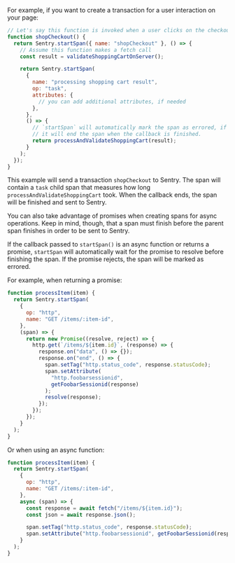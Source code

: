 For example, if you want to create a transaction for a user interaction on your page:

```javascript
// Let's say this function is invoked when a user clicks on the checkout button of your shop
function shopCheckout() {
  return Sentry.startSpan({ name: "shopCheckout" }, () => {
    // Assume this function makes a fetch call
    const result = validateShoppingCartOnServer();

    return Sentry.startSpan(
      {
        name: "processing shopping cart result",
        op: "task",
        attributes: {
          // you can add additional attributes, if needed
        },
      },
      () => {
        // `startSpan` will automatically mark the span as errored, if an exception is thrown
        // it will end the span when the callback is finished.
        return processAndValidateShoppingCart(result);
      }
    );
  });
}
```

This example will send a transaction `shopCheckout` to Sentry. The span will contain a `task` child span that measures how long `processAndValidateShoppingCart` took. When the callback ends, the span will be finished and sent to Sentry.

You can also take advantage of promises when creating spans for async operations. Keep in mind, though, that a span must finish before the parent span finishes in order to be sent to Sentry.

If the callback passed to `startSpan()` is an async function or returns a promise, `startSpan` will automatically wait for the promise to resolve before finishing the span. If the promise rejects, the span will be marked as errored.

For example, when returning a promise:

```javascript
function processItem(item) {
  return Sentry.startSpan(
    {
      op: "http",
      name: "GET /items/:item-id",
    },
    (span) => {
      return new Promise((resolve, reject) => {
        http.get(`/items/${item.id}`, (response) => {
          response.on("data", () => {});
          response.on("end", () => {
            span.setTag("http.status_code", response.statusCode);
            span.setAttribute(
              "http.foobarsessionid",
              getFoobarSessionid(response)
            );
            resolve(response);
          });
        });
      });
    }
  );
}
```

Or when using an async function:

```javascript
function processItem(item) {
  return Sentry.startSpan(
    {
      op: "http",
      name: "GET /items/:item-id",
    },
    async (span) => {
      const response = await fetch("/items/${item.id}");
      const json = await response.json();

      span.setTag("http.status_code", response.statusCode);
      span.setAttribute("http.foobarsessionid", getFoobarSessionid(response));
    }
  );
}
```
